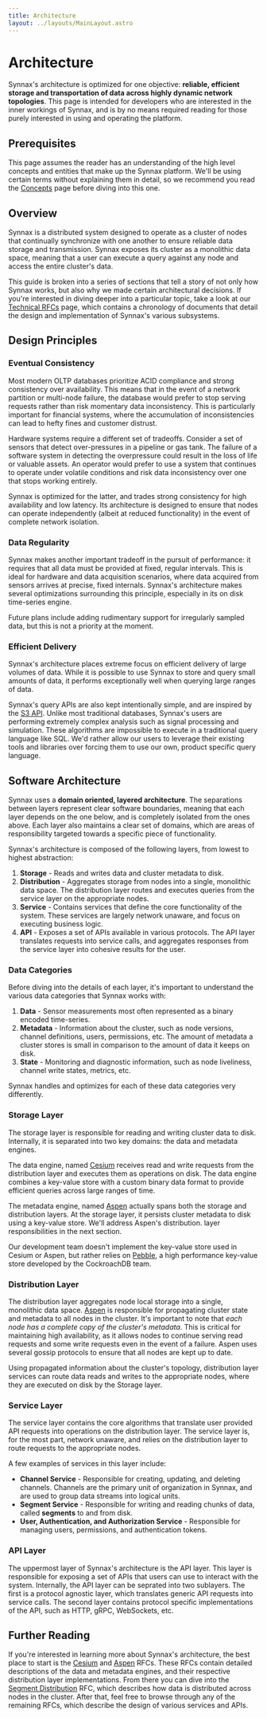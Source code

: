```yaml
---
title: Architecture
layout: ../layouts/MainLayout.astro
---
```


# Architecture

Synnax's architecture is optimized for one objective: **reliable, efficient storage
and transportation of data across highly dynamic network topologies**. This page
is intended for developers who are interested in the inner workings of Synnax,
and is by no means required reading for those purely interested in using and
operating the platform.

## Prerequisites

This page assumes the reader has an understanding of the high level concepts and
entities that make up the Synnax platform. We'll be using certain terms without
explaining them in detail, so we recommend you read the [Concepts](./concepts.mdx)
page before diving into this one.

## Overview

Synnax is a distributed system designed to operate as a cluster of nodes that
continually synchronize with one another to ensure reliable data storage and
transmission. Synnax exposes its cluster as a monolithic data space, meaning
that a user can execute a query against any node and access the entire cluster's
data.

This guide is broken into a series of sections that tell a story of not only
how Synnax works, but also why we made certain architectural decisions. If you're
interested in diving deeper into a particular topic, take a look at our [Technical
RFCs](../category/technical-rfcs) page, which contains a chronology of documents
that detail the design and implementation of Synnax's various subsystems.

## Design Principles

### Eventual Consistency

Most modern OLTP databases prioritize ACID compliance and strong consistency over
availability. This means that in the event of a network partition or multi-node
failure, the database would prefer to stop serving requests rather than risk
momentary data inconsistency. This is particularly important for financial systems, where
the accumulation of inconsistencies can lead to hefty fines and customer distrust.

Hardware systems require a different set of tradeoffs. Consider a set
of sensors that detect over-pressures in a pipeline or gas tank. The failure of
a software system in detecting the overpressure could result in the loss of life
or valuable assets. An operator would prefer to use a system that continues to
operate under volatile conditions and risk data inconsistency over one that
stops working entirely.

Synnax is optimized for the latter, and trades strong consistency for high
availability and low latency. Its architecture is designed to ensure that
nodes can operate independently (albeit at reduced functionality) in the event
of complete network isolation.

### Data Regularity

Synnax makes another important tradeoff in the pursuit of performance: it requires
that all data must be provided at fixed, regular intervals. This is ideal
for hardware and data acquisition scenarios, where data acquired from sensors
arrives at precise, fixed internals. Synnax's architecture makes several optimizations
surrounding this principle, especially in its on disk time-series engine.

Future plans include adding rudimentary support for irregularly sampled data, but
this is not a priority at the moment.

### Efficient Delivery

Synnax's architecture places extreme focus on efficient delivery of large volumes
of data. While it is possible to use Synnax to store and query small amounts of
data, it performs exceptionally well when querying large ranges of data.

Synnax's query APIs are also kept intentionally simple, and are inspired by
the [S3 API](https://docs.aws.amazon.com/AmazonS3/latest/API/API_Operations.html).
Unlike most traditional databases, Synnax's users are performing extremely complex
analysis such as signal processing and simulation. These algorithms
are impossible to execute in a traditional query language like SQL. We'd rather
allow our users to leverage their existing tools and libraries over forcing them
to use our own, product specific query language.

## Software Architecture

Synnax uses a **domain oriented, layered architecture**. The separations between layers
represent clear software boundaries, meaning that each layer depends on the one below,
and is completely isolated from the ones above. Each layer also maintains a clear set
of domains, which are areas of responsibility targeted towards a specific piece of
functionality.

Synnax's architecture is composed of the following layers, from lowest to highest abstraction:

1. **Storage** - Reads and writes data and cluster metadata to disk.
2. **Distribution** - Aggregates storage from nodes into a single, monolithic data space.
   The distribution layer routes and executes queries from the service layer on the appropriate nodes.
3. **Service** - Contains services that define the core functionality of the system. These
   services are largely network unaware, and focus on executing business logic.
4. **API** - Exposes a set of APIs available in various protocols. The API layer translates
   requests into service calls, and aggregates responses from the service layer into cohesive results
   for the user.

### Data Categories

Before diving into the details of each layer, it's important to understand the various
data categories that Synnax works with:

1. **Data** - Sensor measurements most often represented as a binary encoded time-series.
2. **Metadata** - Information about the cluster, such as node versions, channel definitions,
   users, permissions, etc. The amount of metadata a cluster stores is small in comparison
   to the amount of data it keeps on disk.
3. **State** - Monitoring and diagnostic information, such as node liveliness, channel write
   states, metrics, etc.

Synnax handles and optimizes for each of these data categories very differently.

### Storage Layer

The storage layer is responsible for reading and writing cluster data to disk. Internally,
it is separated into two key domains: the data and metadata engines.

The data engine, named [Cesium](../rfc/1-220517-cesium-segment-storage) receives read
and write requests from the distribution layer and executes them as operations on disk.
The data engine combines a key-value store with a custom binary data format to provide
efficient queries across large ranges of time.

The metadata engine, named [Aspen](../rfc/2-220518-aspen-distributed-storage) actually
spans both the storage and distribution layers. At the storage layer, it persists
cluster metadata to disk using a key-value store. We'll address Aspen's distribution.
layer responsibilities in the next section.

Our development team doesn't implement the key-value store used in Cesium or Aspen, but
rather relies on [Pebble](https://github.com/cockroachdb/pebble), a high performance key-value
store developed by the CockroachDB team.

### Distribution Layer

The distribution layer aggregates node local storage into a single, monolithic data space.
[Aspen](../rfc/2-220518-aspen-distributed-storage) is responsible for propagating cluster
state and metadata to all nodes in the cluster. It's important to note that _each node
has a complete copy of the cluster's metadata_. This is critical for maintaining
high availability, as it allows nodes to continue serving read requests and some write
requests even in the event of a failure. Aspen uses several gossip protocols to ensure
that all nodes are kept up to date.

Using propagated information about the cluster's topology, distribution layer services
can route data reads and writes to the appropriate nodes, where they are executed
on disk by the Storage layer.

### Service Layer

The service layer contains the core algorithms that translate user provided API requests
into operations on the distribution layer. The service layer is, for the most part, network
unaware, and relies on the distribution layer to route requests to the appropriate nodes.

A few examples of services in this layer include:

- **Channel Service** - Responsible for creating, updating, and deleting channels. Channels
  are the primary unit of organization in Synnax, and are used to group data streams
  into logical units.
- **Segment Service** - Responsible for writing and reading chunks of data, called
  **segments** to and from disk.
- **User, Authentication, and Authorization Service** - Responsible for managing users,
  permissions, and authentication tokens.

### API Layer

The uppermost layer of Synnax's architecture is the API layer. This layer is responsible
for exposing a set of APIs that users can use to interact with the system. Internally,
the API layer can be seprated into two sublayers. The first is a protocol agnostic layer,
which translates generic API requests into service calls. The second layer contains protocol
specific implementations of the API, such as HTTP, gRPC, WebSockets, etc.

## Further Reading

If you're interested in learning more about Synnax's architecture, the best place to
start is the [Cesium](../rfc/1-220517-cesium-segment-storage) and [Aspen](../rfc/2-220518-aspen-distributed-storage)
RFCs. These RFCs contain detailed descriptions of the data and metadata engines,
and their respective distribution layer implementations. From there you can dive into
the [Segment Distribution](../rfc/3-220604-segment-distribution) RFC, which describes
how data is distributed across nodes in the cluster. After that, feel free to browse
through any of the remaining RFCs, which describe the design of various services and APIs.

